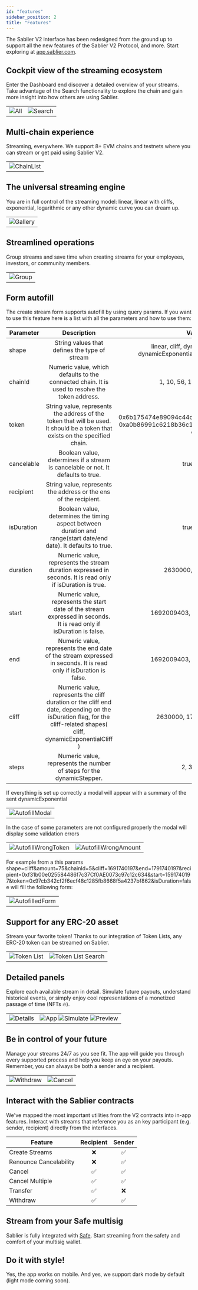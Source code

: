 ```yaml
---
id: "features"
sidebar_position: 2
title: "Features"
---
```


The Sablier V2 interface has been redesigned from the ground up to support all the new features of the Sablier V2
Protocol, and more. Start exploring at [app.sablier.com](https://app.sablier.com).

## Cockpit view of the streaming ecosystem

Enter the Dashboard end discover a detailed overview of your streams. Take advantage of the Search functionality to
explore the chain and gain more insight into how others are using Sablier.

|                                        |                                              |
| -------------------------------------- | -------------------------------------------- |
| ![All](/screenshots/dashboard-all.png) | ![Search](/screenshots/dashboard-search.png) |

## Multi-chain experience

Streaming, everywhere. We support 8+ EVM chains and testnets where you can stream or get paid using Sablier V2.

|                                           |
| ----------------------------------------- |
| ![ChainList](/screenshots/chain-list.png) |

## The universal streaming engine

You are in full control of the streaming model: linear, linear with cliffs, exponential, logarithmic or any other
dynamic curve you can dream up.

|                                      |
| ------------------------------------ |
| ![Gallery](/screenshots/gallery.png) |

## Streamlined operations

Group streams and save time when creating streams for your employees, investors, or community members.

|                                         |
| --------------------------------------- |
| ![Group](/screenshots/create-group.png) |

## Form autofill

The create stream form supports autofill by using query params. If you want to use this feature here is a list with all
the parameters and how to use them:

| Parameter  |                                                                             Description                                                                              |                                           Values                                            |
| ---------- | :------------------------------------------------------------------------------------------------------------------------------------------------------------------: | :-----------------------------------------------------------------------------------------: |
| shape      |                                                            String values that defines the type of stream                                                             |         linear, cliff, dynamicExponential, dynamicExponentialCliff, dynamicStepper          |
| chainId    |                                    Numeric value, which defaults to the connected chain. It is used to resolve the token address.                                    |                                 1, 10, 56, 100, 42161 etc.                                  |
| token      |                    String value, represents the address of the token that will be used. It should be a token that exists on the specified chain.                     | 0x6b175474e89094c44da98b954eedeac495271d0f, 0xa0b86991c6218b36c1d19d4a2e9eb0ce3606eb48 etc. |
| cancelable |                                           Boolean value, determines if a stream is cancelable or not. It defaults to true.                                           |                                         true, false                                         |
| recipient  |                                                  String value, represents the address or the ens of the recipient.                                                   |                                                                                             |
| isDuration |                          Boolean value, determines the timing aspect between duration and range(start date/end date). It defaults to true.                           |                                         true, false                                         |
| duration   |                              Numeric value, represents the stream duration expressed in seconds. It is read only if isDuration is true.                              |                                    2630000, 604800 etc.                                     |
| start      |                         Numeric value, represents the start date of the stream expressed in seconds. It is read only if isDuration is false.                         |                                 1692009403, 1702000403 etc.                                 |
| end        |                          Numeric value, represents the end date of the stream expressed in seconds. It is read only if isDuration is false.                          |                                 1692009403, 1702000403 etc.                                 |
| cliff      | Numeric value, represents the cliff duration or the cliff end date, depending on the isDuration flag, for the cliff-related shapes( cliff, dynamicExponentialCliff ) |                                  2630000, 1702000403 etc.                                   |
| steps      |                                                Numeric value, represents the number of steps for the dynamicStepper.                                                 |                                        2, 3, 4 etc.                                         |

If everything is set up correctly a modal will appear with a summary of the sent dynamicExponential

|                                                   |
| ------------------------------------------------- |
| ![AutofillModal](/screenshots/autofill-valid.png) |

In the case of some parameters are not configured properly the modal will display some validation errors

|                                                              |                                                                |
| ------------------------------------------------------------ | -------------------------------------------------------------- |
| ![AutofillWrongToken](/screenshots/autofill-wrong-token.png) | ![AutofillWrongAmount](/screenshots/autofill-wrong-amount.png) |

For example from a this params
shape=cliff&amount=75&chainId=5&cliff=1691740197&end=1791740197&recipient=0xf31b00e025584486f7c37Cf0AE0073c97c12c634&start=1591740197&token=0x97cb342cf2f6ecf48c1285fb8668f5a4237bf862&isDuration=false
will fill the following form:

|                                                     |
| --------------------------------------------------- |
| ![AutofilledForm](/screenshots/autofilled-form.png) |

## Support for any ERC-20 asset

Stream your favorite token! Thanks to our integration of Token Lists, any ERC-20 token can be streamed on Sablier.

|                                                |                                                         |
| ---------------------------------------------- | ------------------------------------------------------- |
| ![Token List](/screenshots/tokenlist-home.png) | ![Token List Search](/screenshots/tokenlist-search.png) |

## Detailed panels

Explore each available stream in detail. Simulate future payouts, understand historical events, or simply enjoy cool
representations of a monetized passage of time (NFTs 🔥).

|                                      |                                                                                                                       |
| ------------------------------------ | --------------------------------------------------------------------------------------------------------------------- |
| ![Details](/screenshots/details.png) | ![App](/screenshots/stream-profile.png) ![Simulate](/screenshots/simulation.png) ![Preview](/screenshots/preview.png) |

## Be in control of your future

Manage your streams 24/7 as you see fit. The app will guide you through every supported process and help you keep an eye
on your payouts. Remember, you can always be both a sender and a recipient.

|                                              |                                          |
| -------------------------------------------- | ---------------------------------------- |
| ![Withdraw](/screenshots/cover-withdraw.png) | ![Cancel](/screenshots/cover-cancel.png) |

## Interact with the Sablier contracts

We've mapped the most important utilities from the V2 contracts into in-app features. Interact with streams that
reference you as an key participant (e.g. sender, recipient) directly from the interfaces.

| Feature                | Recipient | Sender |
| ---------------------- | :-------: | :----: |
| Create Streams         |    ❌     |   ✅   |
| Renounce Cancelability |    ❌     |   ✅   |
| Cancel                 |    ✅     |   ✅   |
| Cancel Multiple        |    ✅     |   ✅   |
| Transfer               |    ✅     |   ❌   |
| Withdraw               |    ✅     |   ✅   |

## Stream from your Safe multisig

Sablier is fully integrated with [Safe](https://safe.global). Start streaming from the safety and comfort of your
multisig wallet.

## Do it with style!

Yes, the app works on mobile. And yes, we support dark mode by default (light mode coming soon).
